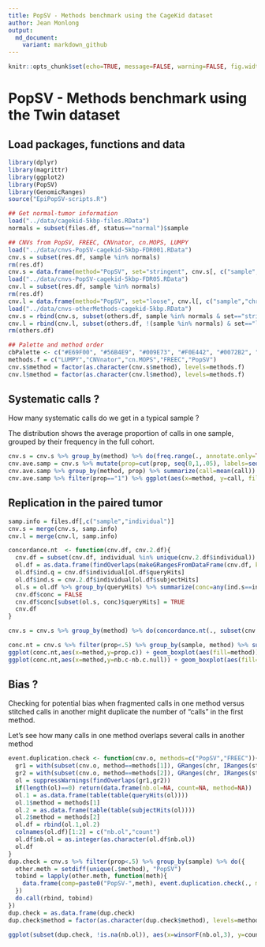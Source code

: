 ```yaml
---
title: PopSV - Methods benchmark using the CageKid dataset
author: Jean Monlong
output:
  md_document:
    variant: markdown_github
---
```


```r
knitr::opts_chunk$set(echo=TRUE, message=FALSE, warning=FALSE, fig.width=10, tidy=TRUE)
```

# PopSV - Methods benchmark using the Twin dataset

## Load packages, functions and data

```r
library(dplyr)
library(magrittr)
library(ggplot2)
library(PopSV)
library(GenomicRanges)
source("EpiPopSV-scripts.R")

## Get normal-tumor information
load("../data/cagekid-5kbp-files.RData")
normals = subset(files.df, status=="normal")$sample

## CNVs from PopSV, FREEC, CNVnator, cn.MOPS, LUMPY
load("../data/cnvs-PopSV-cagekid-5kbp-FDR001.RData")
cnv.s = subset(res.df, sample %in% normals)
rm(res.df)
cnv.s = data.frame(method="PopSV", set="stringent", cnv.s[, c("sample","chr","start","end")])
load("../data/cnvs-PopSV-cagekid-5kbp-FDR05.RData")
cnv.l = subset(res.df, sample %in% normals)
rm(res.df)
cnv.l = data.frame(method="PopSV", set="loose", cnv.l[, c("sample","chr","start","end")])
load("../data/cnvs-otherMethods-cagekid-5kbp.RData")
cnv.s = rbind(cnv.s, subset(others.df, sample %in% normals & set=="stringent")[, c("method","set","sample","chr","start","end")])
cnv.l = rbind(cnv.l, subset(others.df, !(sample %in% normals) & set=="loose")[,  c("method","set","sample","chr","start","end")])
rm(others.df)

## Palette and method order
cbPalette <- c("#E69F00", "#56B4E9", "#009E73", "#F0E442", "#0072B2", "#D55E00", "#CC79A7")
methods.f = c("LUMPY","CNVnator","cn.MOPS","FREEC","PopSV")
cnv.s$method = factor(as.character(cnv.s$method), levels=methods.f)
cnv.l$method = factor(as.character(cnv.l$method), levels=methods.f)
```


## Systematic calls ?

How many systematic calls do we get in a typical sample ? 

The distribution shows the average proportion of calls in one sample, grouped by their frequency in the full cohort.


```r
cnv.s = cnv.s %>% group_by(method) %>% do(freq.range(., annotate.only=TRUE))
cnv.ave.samp = cnv.s %>% mutate(prop=cut(prop, seq(0,1,.05), labels=seq(0.05,1,.05))) %>% group_by(method, sample, prop) %>% summarize(call=n()) %>% group_by(method, sample) %>% mutate(call=call/sum(call)) 
cnv.ave.samp %>% group_by(method, prop) %>% summarize(call=mean(call)) %>% ggplot(aes(x=prop, y=call, fill=method)) + geom_bar(stat="identity") + facet_grid(method~., scales="free") + theme_bw() + scale_fill_manual(values=cbPalette) + guides(fill=FALSE) + xlab("frequency") + ylab("proportion of calls")
cnv.ave.samp %>% filter(prop=="1") %>% ggplot(aes(x=method, y=call, fill=method)) + geom_boxplot() + theme_bw() + coord_flip() + scale_fill_manual(values=cbPalette) + guides(fill=FALSE) + ylim(0,1) + ylab("proportion of systematic calls (>95% of the cohort)")
```


## Replication in the paired tumor

```r
samp.info = files.df[,c("sample","individual")]
cnv.s = merge(cnv.s, samp.info)
cnv.l = merge(cnv.l, samp.info)

concordance.nt  <- function(cnv.df, cnv.2.df){
  cnv.df = subset(cnv.df, individual %in% unique(cnv.2.df$individual))
  ol.df = as.data.frame(findOverlaps(makeGRangesFromDataFrame(cnv.df, keep.extra.columns=TRUE), makeGRangesFromDataFrame(cnv.2.df, keep.extra.columns=TRUE)))
  ol.df$ind.q = cnv.df$individual[ol.df$queryHits]
  ol.df$ind.s = cnv.2.df$individual[ol.df$subjectHits]
  ol.s = ol.df %>% group_by(queryHits) %>% summarize(conc=any(ind.s==ind.q))
  cnv.df$conc = FALSE
  cnv.df$conc[subset(ol.s, conc)$queryHits] = TRUE
  cnv.df
}

cnv.s = cnv.s %>% group_by(method) %>% do(concordance.nt(., subset(cnv.l, method==.$method[1]))) %>% ungroup %>% mutate(conc.null = as.logical(rbinom(n(), 1, prop)))
```


```r
conc.nt = cnv.s %>% filter(prop<.5) %>% group_by(sample, method) %>% summarize(nb.c=sum(conc), prop.c=mean(conc), nb.c.null=sum(conc.null), prop.c.null=mean(conc.null)) %>% mutate(method = factor(as.character(method), levels=methods.f))
ggplot(conc.nt,aes(x=method,y=prop.c)) + geom_boxplot(aes(fill=method)) + theme_bw() + xlab("")  + ylab("proportion of replicated calls per sample") + ylim(0,1) + coord_flip() + guides(fill=FALSE) + scale_fill_manual(values=cbPalette)
ggplot(conc.nt,aes(x=method,y=nb.c-nb.c.null)) + geom_boxplot(aes(fill=method)) + theme_bw() + xlab("")  + ylab("number of replicated calls per sample") + coord_flip() + guides(fill=FALSE) + scale_fill_manual(values=cbPalette)
```


## Bias ?

Checking for potential bias when fragmented calls in one method versus stitched calls in another might duplicate the number of "calls" in the first method.

Let's see how many calls in one method overlaps several calls in another method

```r
event.duplication.check <- function(cnv.o, methods=c("PopSV","FREEC")){
  gr1 = with(subset(cnv.o, method==methods[1]), GRanges(chr, IRanges(start, end)))
  gr2 = with(subset(cnv.o, method==methods[2]), GRanges(chr, IRanges(start, end)))
  ol = suppressWarnings(findOverlaps(gr1,gr2))
  if(length(ol)==0) return(data.frame(nb.ol=NA, count=NA, method=NA))
  ol.1 = as.data.frame(table(table(queryHits(ol))))
  ol.1$method = methods[1]
  ol.2 = as.data.frame(table(table(subjectHits(ol))))
  ol.2$method = methods[2]
  ol.df = rbind(ol.1,ol.2)
  colnames(ol.df)[1:2] = c("nb.ol","count")
  ol.df$nb.ol = as.integer(as.character(ol.df$nb.ol))
  ol.df
}
dup.check = cnv.s %>% filter(prop<.5) %>% group_by(sample) %>% do({
  other.meth = setdiff(unique(.$method), "PopSV")
  tobind = lapply(other.meth, function(meth){
    data.frame(comp=paste0("PopSV-",meth), event.duplication.check(., methods=c("PopSV",meth)))
  })
  do.call(rbind, tobind)        
})
dup.check = as.data.frame(dup.check)
dup.check$method = factor(as.character(dup.check$method), levels=methods.f)
```

```r
ggplot(subset(dup.check, !is.na(nb.ol)), aes(x=winsorF(nb.ol,3), y=count, fill=method, group=paste(method,winsorF(nb.ol,3)))) + geom_boxplot()  + theme_bw() + xlab("overlapping X calls from other method") + ylab("number of calls per sample") + facet_grid(comp~., scales="free") + theme(text=element_text(size=18), legend.position="top") + scale_fill_manual(values=cbPalette) + scale_x_continuous(breaks=1:3, labels=c(1,2,"3+")) + coord_flip()
```

